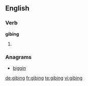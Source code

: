 ==English==

===Verb===
'''gibing'''

# {{present participle of|[[gibe]]}}

===Anagrams===
* [[biggin#English|biggin]]

[[de:gibing]]
[[fr:gibing]]
[[te:gibing]]
[[vi:gibing]]